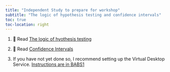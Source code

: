 ```yaml
---
title: "Independent Study to prepare for workshop"
subtitle: "The logic of hypothesis testing and confidence intervals"
toc: true
toc-location: right
---
```


1.  📖 Read [The logic of hyothesis
    testing](https://3mmarand.github.io/comp4biosci/logic-hypothesis-testing.html)

2.  📖 Read [Confidence
    Intervals](https://3mmarand.github.io/comp4biosci/confidence-intervals.html)

3.  If you have not yet done so, I recommend setting up the Virtual
    Desktop Service. [Instructions are in
    BABS1](../../r4babs1/week-6/workshop.html)
